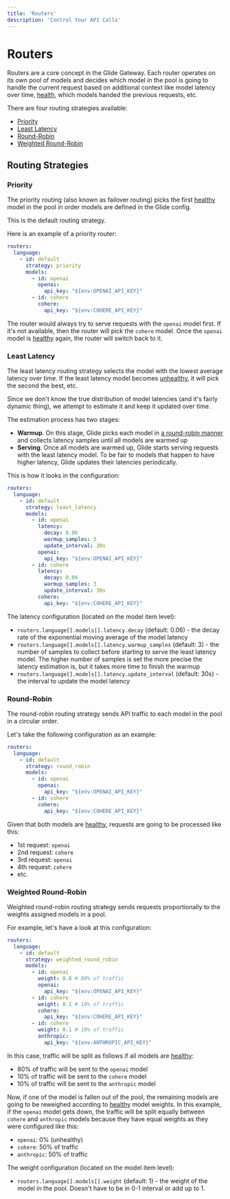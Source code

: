 ```yaml
---
title: 'Routers'
description: 'Control Your API Calls'
---
```

# Routers

Routers are a core concept in the Glide Gateway.
Each router operates on its own pool of models and decides which model in the pool is going to handle the current request based on additional context like
model latency over time, [health](/glide/docs/resiliency), which models handed the previous requests, etc.

There are four routing strategies available:
- [Priority](#priority)
- [Least Latency](#least-latency)
- [Round-Robin](#round-robin)
- [Weighted Round-Robin](#weighted-round-robin)

## Routing Strategies

### Priority

The priority routing (also known as failover routing) picks the first [healthy](/glide/docs/resiliency) model in
the pool in order models are defined in the Glide config.

This is the default routing strategy.

Here is an example of a priority router:

```yaml
routers:
  language:
    - id: default
      strategy: priority
      models:
        - id: openai
          openai:
            api_key: "${env:OPENAI_API_KEY}"
        - id: cohere
          cohere:
            api_key: "${env:COHERE_API_KEY}"
```

The router would always try to serve requests with the `openai` model first.
If it's not available, then the router will pick the `cohere` model.
Once the `openai` model is [healthy](/glide/docs/resiliency) again, the router will switch back to it.

### Least Latency

The least latency routing strategy selects the model with the lowest average latency over time.
If the least latency model becomes [unhealthy](/glide/docs/resiliency), it will pick the second the best, etc.

Since we don't know the true distribution of model latencies (and it's fairly dynamic thing),
we attempt to estimate it and keep it updated over time.

The estimation process has two stages:
- **Warmup**. On this stage, Glide picks each model in [a round-robin manner](#round-robin) and collects latency samples until all models are warmed up
- **Serving**. Once all models are warmed up, Glide starts serving requests with the least latency model. To be fair to models that happen to have higher latency, Glide updates their latencies periodically.

This is how it looks in the configuration:

```yaml
routers:
  language:
    - id: default
      strategy: least_latency
      models:
        - id: openai
          latency:
            decay: 0.06
            warmup_samples: 3
            update_interval: 30s
          openai:
            api_key: "${env:OPENAI_API_KEY}"
        - id: cohere
          latency:
            decay: 0.06
            warmup_samples: 3
            update_interval: 30s
          cohere:
            api_key: "${env:COHERE_API_KEY}"
```

The latency configuration (located on the model item level):
- `routers.language[].models[].latency.decay` (default: 0.06) - the decay rate of the exponential moving average of the model latency
- `routers.language[].models[].latency.warmup_samples` (default: 3) - the number of samples to collect before starting to serve the least latency model. The higher number of samples is set the more precise the latency estimation is, but it takes more time to finish the warmup
- `routers.language[].models[].latency.update_interval` (default: 30s) - the interval to update the model latency

### Round-Robin

The round-robin routing strategy sends API traffic to each model in the pool in a circular order.

Let's take the following configuration as an example:

```yaml
routers:
  language:
    - id: default
      strategy: round_robin
      models:
        - id: openai
          openai:
            api_key: "${env:OPENAI_API_KEY}"
        - id: cohere
          cohere:
            api_key: "${env:COHERE_API_KEY}"
```

Given that both models are [healthy](/glide/docs/resiliency), requests are going to be processed like this:

- 1st request: `openai`
- 2nd request: `cohere`
- 3rd request: `openai`
- 4th request: `cohere`
- etc.

### Weighted Round-Robin

Weighted round-robin routing strategy sends requests proportionally to
the weights assigned models in a pool.

For example, let's have a look at this configuration:

```yaml
routers:
  language:
    - id: default
      strategy: weighted_round_robin
      models:
        - id: openai
          weight: 0.8 # 80% of traffic
          openai:
            api_key: "${env:OPENAI_API_KEY}"
        - id: cohere
          weight: 0.1 # 10% of traffic
          cohere:
            api_key: "${env:COHERE_API_KEY}"
        - id: cohere
          weight: 0.1 # 10% of traffic
          anthropic:
            api_key: "${env:ANTHROPIC_API_KEY}"
```

In this case, traffic will be split as follows if all models are [healthy](/glide/docs/resiliency):

- 80% of traffic will be sent to the `openai` model
- 10% of traffic will be sent to the `cohere` model
- 10% of traffic will be sent to the `anthropic` model

Now, if one of the model is fallen out of the pool, the remaining models are going to be reweighed according to [healthy](/glide/docs/resiliency) model weights.
In this example, if the `openai` model gets down, the traffic will be split equally between `cohere` and `anthropic` models because they have equal weights
as they were configured like this:

- `openai`: 0% (unhealthy)
- `cohere`: 50% of traffic
- `anthropic`: 50% of traffic

The weight configuration (located on the model item level):
- `routers.language[].models[].weight` (default: 1) - the weight of the model in the pool. Doesn't have to be in 0-1 interval or add up to 1.
